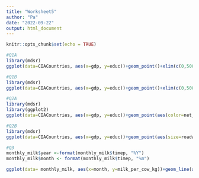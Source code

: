 ---
title: "Worksheet5"
author: "Pa"
date: "2022-09-22"
output: html_document
---

```{r setup, include=FALSE}
knitr::opts_chunk$set(echo = TRUE)
```

```{r}
#Q1A
library(mdsr)
ggplot(data=CIACountries, aes(x=gdp, y=educ))+geom_point()+xlim(c(0,50000))+ylim(c(0,10))
```


```{r}
#Q1B
library(mdsr)
ggplot(data=CIACountries, aes(x=gdp, y=educ))+geom_point()+xlim(c(0,50000))+ylim(c(0,10))+labs(x="GDP", y="Education spending", title="The relationship between GDP and Education spending")+geom_smooth(method = "lm", linetype="dotted", color="blue", se=FALSE)
```


```{r}
#Q2A
library(mdsr)
library(ggplot2)
ggplot(data=CIACountries, aes(x=gdp, y=educ))+geom_point(aes(color=net_users))+xlim(c(0,50000))+ylim(c(0,10))+labs(x="GDP", y="Education spending", title="The relationship between GDP and Education spending")
```

```{r}
#Q2B
library(mdsr)
ggplot(data=CIACountries, aes(x=gdp, y=educ))+geom_point(aes(size=roadways))+xlim(c(0,50000))+ylim(c(0,10))+labs(x="GDP", y="Education spending", title="The relationship between GDP and Education spending")
```

```{r}
#Q3
monthly_milk$year <-format(monthly_milk$timep, "%Y")
monthly_milk$month <- format(monthly_milk$timep, "%m")

ggplot(data= monthly_milk, aes(x=month, y=milk_per_cow_kg))+geom_line(aes(group=year, color=year))+labs(x="Months", y="Milk Amount", title= "The Amount of Milk every Month")
```

